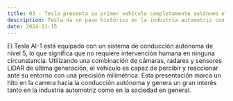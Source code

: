 ```yaml
---
title: 03 - Tesla presenta su primer vehículo completamente autónomo el Tesla AI-1
description: Tesla da un paso histórico en la industria automotriz con la presentación del Tesla AI-1, el primer vehículo completamente autónomo de la compañía. Equipado con tecnología de inteligencia artificial de vanguardia, el Tesla AI-1 promete revolucionar la forma en que nos desplazamos, ofreciendo seguridad, comodidad y eficiencia sin precedentes.
date: 2024-11-15
---
```


El Tesla AI-1 está equipado con un sistema de conducción autónoma de nivel 5, lo que significa que no requiere intervención humana en ninguna circunstancia. Utilizando una combinación de cámaras, radares y sensores LiDAR de última generación, el vehículo es capaz de percibir y reaccionar ante su entorno con una precisión milimétrica. Esta presentación marca un hito en la carrera hacia la conducción autónoma y genera un gran interés tanto en la industria automotriz como en la sociedad en general.